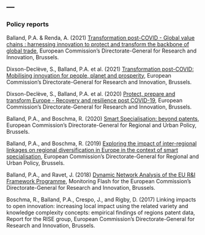 ---
---  

<link rel="stylesheet" href="styles.css" type="text/css">

### Policy reports      

Balland, P.A. & Renda, A. (2021) [Transformation post-COVID - Global value chains : harnessing innovation to protect and transform the backbone of global trade](https://op.europa.eu/en/publication-detail/-/publication/c3bd86d6-c995-11eb-84ce-01aa75ed71a1/language-en/format-PDF/source-213423369), European Commission's Directorate-General for Research and Innovation, Brussels.  

Dixson-Declève, S., Balland, P.A. et al. (2021) [Transformation post-COVID: Mobilising innovation for people, planet and prosperity](https://ec.europa.eu/info/publications/transformation-post-covid_en), European Commission's Directorate-General for Research and Innovation, Brussels.  

Dixson-Declève, S., Balland, P.A. et al. (2020) [Protect, prepare and transform Europe - Recovery and resilience post COVID-19](https://ec.europa.eu/info/publications/protect-prepare-and-transform-europe-recovery-and-resilience-post-covid-19_en), European Commission's Directorate-General for Research and Innovation, Brussels.    

Balland, P.A., and Boschma, R. (2020) [Smart Specialisation: beyond patents](https://ec.europa.eu/regional_policy/sources/docgener/brochure/smartspec_beyond_patents_en.pdf), European Commission's Directorate-General for Regional and Urban Policy, Brussels.   

Balland, P.A., and Boschma, R. (2019) [Exploring the impact of inter-regional linkages on regional diversification in Europe in the context of smart specialisation](https://ec.europa.eu/regional_policy/sources/docgener/brochure/impact_ir_linkages_en.pdf), European Commission's Directorate-General for Regional and Urban Policy, Brussels.

Balland, P.A., and Ravet, J. (2018) [Dynamic Network Analysis of the EU R&I Framework Programme](https://ec.europa.eu/info/sites/info/files/research_and_innovation/knowledge_publications_tools_and_data/documents/h2020_monitoring_flash_112018.pdf), Monitoring Flash for the European Commission's Directorate-General for Research and Innovation, Brussels.  

Boschma, R., Balland, P.A., Crespo, J., and Rigby, D. (2017) Linking impacts to open innovation: increasing local impact using the related variety and knowledge complexity concepts: empirical findings of regions patent data, Report for the RISE group, European Commission's Directorate-General for Research and Innovation, Brussels.   

